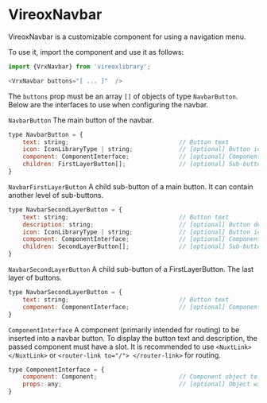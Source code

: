 
<Meta title="VrxNavbar/About" />

# VireoxNavbar

VireoxNavbar is a customizable component for using a navigation menu.

To use it, import the component and use it as follows:
```js
import {VrxNavbar} from 'vireoxlibrary';

<VrxNavbar buttons="[ ... ]"  />
```
The ```buttons``` prop must be an array ```[]``` of objects of type ```NavbarButton```. Below are the interfaces to use when configuring the navbar.

```NavbarButton```
The main button of the navbar.

```js
type NavbarButton = {
    text: string;                               // Button text
    icon: IconLibraryType | string;             // [optional] Button icon or SVG path
    component: ComponentInterface;              // [optional] Component to be inserted into the button
    children: FirstLayerButton[];               // [optional] Sub-buttons of the button
}

```

```NavbarFirstLayerButton```
A child sub-button of a main button. It can contain another level of sub-buttons.

```js
type NavbarSecondLayerButton = {
    text: string;                               // Button text
    description: string;                        // [optional] Button description
    icon: IconLibraryType | string;             // [optional] Button icon or SVG path
    component: ComponentInterface;              // [optional] Component to be inserted into the button
    children: SecondLayerButton[];              // [optional] Sub-buttons of the button
}
```

```NavbarSecondLayerButton```
A child sub-button of a FirstLayerButton. The last layer of buttons.

```js
type NavbarSecondLayerButton = {
    text: string;                               // Button text
    component: ComponentInterface;              // [optional] Component to be inserted into the button
}
```

```ComponentInterface```
A component (primarily intended for routing) to be inserted into a navbar button. To display the button text and description, the passed component must have a slot.
It is recommended to use ```<NuxtLink> </NuxtLink>``` or ```<router-link to="/"> </router-link>``` for routing.
```js
type ComponentInterface = {
    component: Component;                       // Component object to be inserted into the button
    props: any;                                 // [optional] Object with props to be passed to the component
}
```